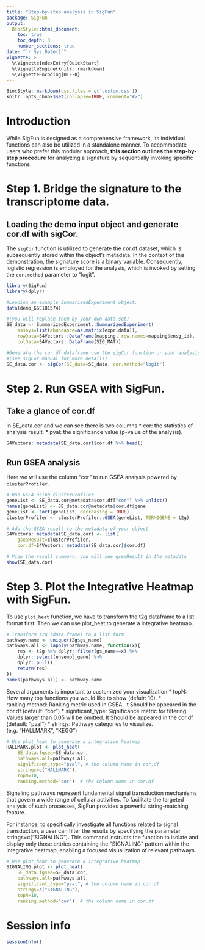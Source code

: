 ```yaml
---
title: "Step-by-step analysis in SigFun"
package: SigFun
output:
  BiocStyle::html_document:
    toc: true
    toc_depth: 3
    number_sections: true
date: "`r Sys.Date()`"
vignette: >
  %\VignetteIndexEntry{QuickStart}
  %\VignetteEngine{knitr::rmarkdown}
  %\VignetteEncoding{UTF-8}
---
```


```r
BiocStyle::markdown(css.files = c('custom.css'))
knitr::opts_chunk$set(collapse=TRUE, comment="#>")
```

# Introduction
While SigFun is designed as a comprehensive framework, its individual functions 
can also be utilized in a standalone manner. To accommodate users who prefer 
this modular approach, **this section outlines the step-by-step procedure** for 
analyzing a signature by sequentially invoking specific functions.

# Step 1. Bridge the signature to the transcriptome data.
## Loading the demo input object and generate cor.df with sigCor.
The `sigCor` function is utilized to generate the cor.df dataset, which is 
subsequently stored within the object's metadata. In the context of this 
demonstration, the signature score is a binary variable. Consequently, logistic 
regression is employed for the analysis, which is invoked by setting the 
`cor.method` parameter to "logit".
```r
library(SigFun)
library(dplyr)

#Loading an example SummarizedExperiment object.
data(demo_GSE181574)

#(you will replace them by your own data set)
SE_data <- SummarizedExperiment::SummarizedExperiment(
    assays=list(abundance=as.matrix(expr.data)),
    rowData=S4Vectors::DataFrame(mapping, row.names=mapping$ensg_id),
    colData=S4Vectors::DataFrame(SIG_MAT))

#Generate the cor.df dataframe use the sigCor function or your analysis method.
#(see sigCor manual for more details)
SE_data.cor <- sigCor(SE_data=SE_data, cor.method="logit")
```


# Step 2. Run GSEA with SigFun.
## Take a glance of cor.df
In SE_data.cor and we can see there is two columns 
    * cor: the statistics of analysis result. 
    * pval: the significance value (p-value of the analysis).
```r
S4Vectors::metadata(SE_data.cor)$cor.df %>% head()
```

## Run GSEA analysis
Here we will use the column “cor” to run GSEA analysis powered by 
`clusterProfiler`.

```r
# Run GSEA using clusterProfiler
geneList <- SE_data.cor@metadata$cor.df["cor"] %>% unlist()
names(geneList) <- SE_data.cor@metadata$cor.df$gene
geneList <- sort(geneList, decreasing = TRUE)
clusterProfiler <- clusterProfiler::GSEA(geneList, TERM2GENE = t2g)

# Add the GSEA result to the metadata of your object
S4Vectors::metadata(SE_data.cor) <- list(
    gseaResult=clusterProfiler,
    cor.df=S4Vectors::metadata(SE_data.cor)$cor.df)

# View the result summary: you will see gseaResult in the metadata
show(SE_data.cor)
```

# Step 3. Plot the Integrative Heatmap with SigFun.
To use `plot_heat` function, we have to transform the t2g dataframe to a list 
format first. Then we can use plot_heat to generate a integrative heatmap.
```r
# Transform t2g (data.frame) to a list form
pathway.name <- unique(t2g$gs_name)
pathways.all <- lapply(pathway.name, function(x){
    res <- t2g %>% dplyr::filter(gs_name==x) %>%
    dplyr::select(ensembl_gene) %>%
    dplyr::pull()
    return(res)
})
names(pathways.all) <- pathway.name
```

Several arguments is important to customized your visualization 
* topN: How many top functions you would like to show (defulr: 10). 
* ranking.method: Ranking metric used in GSEA. It Should be appeared in the 
cor.df (default: “cor”) 
* significant_type: Significance metric for filtering. Values larger than 0.05 
will be omitted. It Should be appeared in the cor.df (default: “pval”) 
* strings: Pathway categories to visualize. (e.g. “HALLMARK”, “KEGG”)

```r
# Use plot_heat to generate a integrative heatmap
HALLMARK.plot <- plot_heat(
    SE_data.fgsea=SE_data.cor,
    pathways.all=pathways.all,
    significant_type="pval", # the column name in cor.df
    strings=c("HALLMARK"),
    topN=10, 
    ranking.method="cor")  # the column name in cor.df
```

Signaling pathways represent fundamental signal transduction mechanisms that 
govern a wide range of cellular activities. To facilitate the targeted analysis 
of such processes, SigFun provides a powerful string-matching feature.

For instance, to specifically investigate all functions related to signal 
transduction, a user can filter the results by specifying the parameter 
strings=c(“SIGNALING”). This command instructs the function to isolate and 
display only those entries containing the “SIGNALING” pattern within the 
integrative heatmap, enabling a focused visualization of relevant pathways.

```r
# Use plot_heat to generate a integrative heatmap
SIGNALING.plot <- plot_heat(
    SE_data.fgsea=SE_data.cor,
    pathways.all=pathways.all,
    significant_type="pval", # the column name in cor.df
    strings=c("SIGNALING"),
    topN=10, 
    ranking.method="cor")  # the column name in cor.df
```

# Session info
```r
sessionInfo()
```
